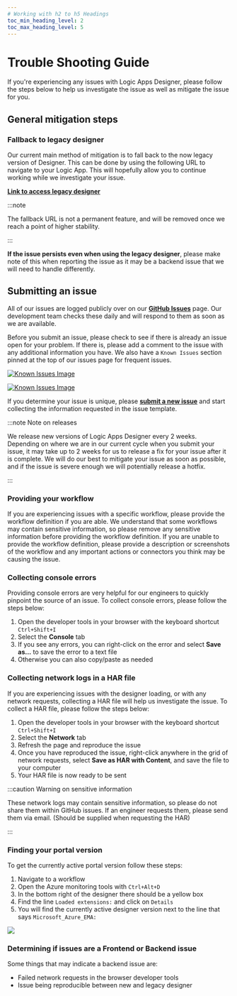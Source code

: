 ```yaml
---
# Working with h2 to h5 Headings
toc_min_heading_level: 2
toc_max_heading_level: 5
---
```


# Trouble Shooting Guide

If you're experiencing any issues with Logic Apps Designer, please follow the steps below to help us investigate the issue as well as mitigate the issue for you.

## General mitigation steps

### Fallback to legacy designer

Our current main method of mitigation is to fall back to the now legacy version of Designer. This can be done by using the following URL to navigate to your Logic App. This will hopefully allow you to continue working while we investigate your issue.

**[Link to access legacy designer](https://portal.azure.com/?microsoft_azure_ema_forceFallbackToOldDesigner=true#view)**

:::note

The fallback URL is not a permanent feature, and will be removed once we reach a point of higher stability.

:::

**If the issue persists even when using the legacy designer**, please make note of this when reporting the issue as it may be a backend issue that we will need to handle differently.

## Submitting an issue

All of our issues are logged publicly over on our **[GitHub Issues](https://github.com/Azure/LogicAppsUX/issues)** page. Our development team checks these daily and will respond to them as soon as we are available.

Before you submit an issue, please check to see if there is already an issue open for your problem. If there is, please add a comment to the issue with any additional information you have. We also have a `Known Issues` section pinned at the top of our issues page for frequent issues.

[![Known Issues Image](./img/tsg/knownIssuesExample_light.png#light-mode-only)](https://github.com/Azure/LogicAppsUX/issues/2402)

[![Known Issues Image](./img/tsg/knownIssuesExample_dark.png#dark-mode-only)](https://github.com/Azure/LogicAppsUX/issues/2402)

If you determine your issue is unique, please **[submit a new issue](https://github.com/Azure/LogicAppsUX/issues/new?assignees=&labels=&projects=&template=bug_report.yml)** and start collecting the information requested in the issue template.

:::note Note on releases

We release new versions of Logic Apps Designer every 2 weeks. Depending on where we are in our current cycle when you submit your issue, it may take up to 2 weeks for us to release a fix for your issue after it is complete. We will do our best to mitigate your issue as soon as possible, and if the issue is severe enough we will potentially release a hotfix.

:::

### Providing your workflow

If you are experiencing issues with a specific workflow, please provide the workflow definition if you are able. We understand that some workflows may contain sensitive information, so please remove any sensitive information before providing the workflow definition. If you are unable to provide the workflow definition, please provide a description or screenshots of the workflow and any important actions or connectors you think may be causing the issue.

### Collecting console errors

Providing console errors are very helpful for our engineers to quickly pinpoint the source of an issue. To collect console errors, please follow the steps below:

1. Open the developer tools in your browser with the keyboard shortcut `Ctrl+Shift+I`
2. Select the **Console** tab
3. If you see any errors, you can right-click on the error and select **Save as...** to save the error to a text file
4. Otherwise you can also copy/paste as needed

### Collecting network logs in a HAR file

If you are experiencing issues with the designer loading, or with any network requests, collecting a HAR file will help us investigate the issue. To collect a HAR file, please follow the steps below:

1. Open the developer tools in your browser with the keyboard shortcut `Ctrl+Shift+I`
2. Select the **Network** tab
3. Refresh the page and reproduce the issue
4. Once you have reproduced the issue, right-click anywhere in the grid of network requests, select **Save as HAR with Content**, and save the file to your computer
5. Your HAR file is now ready to be sent

:::caution Warning on sensitive information

These network logs may contain sensitive information, so please do not share them within GitHub issues. If an engineer requests them, please send them via email. (Should be supplied when requesting the HAR)

:::

### Finding your portal version

To get the currently active portal version follow these steps:

1. Navigate to a workflow
2. Open the Azure monitoring tools with `Ctrl+Alt+D`
3. In the bottom right of the designer there should be a yellow box
4. Find the line `Loaded extensions:` and click on `Details`
5. You will find the currently active designer version next to the line that says `Microsoft_Azure_EMA:`

![](./img/tsg/portalVersionBox.png)

### Determining if issues are a Frontend or Backend issue

Some things that may indicate a backend issue are:

- Failed network requests in the browser developer tools
- Issue being reproducible between new and legacy designer
